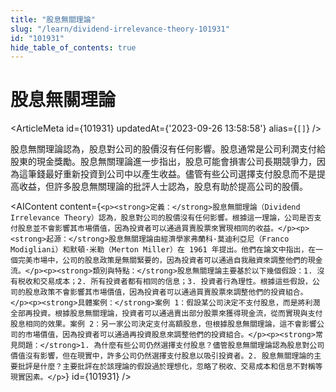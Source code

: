 ```yaml
---
title: "股息無關理論"
slug: "/learn/dividend-irrelevance-theory-101931"
id: "101931"
hide_table_of_contents: true
---
```



# 股息無關理論

<ArticleMeta id={101931} updatedAt={'2023-09-26 13:58:58'} alias={`[]`} />
<div className='border-solid border-b border-t-0 my-4 border-[var(--ifm-color-gray-300)]' />

股息無關理論認為，股息對公司的股價沒有任何影響。股息通常是公司利潤支付給股東的現金獎勵。股息無關理論進一步指出，股息可能會損害公司長期競爭力，因為這筆錢最好重新投資到公司中以產生收益。儘管有些公司選擇支付股息而不是提高收益，但許多股息無關理論的批評人士認為，股息有助於提高公司的股價。

<AIContent content={`<p><strong>定義：</strong>股息無關理論（Dividend Irrelevance Theory）認為，股息對公司的股價沒有任何影響。根據這一理論，公司是否支付股息並不會影響其市場價值，因為投資者可以通過買賣股票來實現相同的收益。</p><p><strong>起源：</strong>股息無關理論由經濟學家弗蘭科·莫迪利亞尼（Franco Modigliani）和默頓·米勒（Merton Miller）在 1961 年提出。他們在論文中指出，在一個完美市場中，公司的股息政策是無關緊要的，因為投資者可以通過自我融資來調整他們的現金流。</p><p><strong>類別與特點：</strong>股息無關理論主要基於以下幾個假設：1. 沒有税收和交易成本；2. 所有投資者都有相同的信息；3. 投資者行為理性。根據這些假設，公司的股息政策不會影響其市場價值，因為投資者可以通過買賣股票來調整他們的投資組合。</p><p><strong>具體案例：</strong>案例 1：假設某公司決定不支付股息，而是將利潤全部再投資。根據股息無關理論，投資者可以通過賣出部分股票來獲得現金流，從而實現與支付股息相同的效果。案例 2：另一家公司決定支付高額股息，但根據股息無關理論，這不會影響公司的市場價值，因為投資者可以通過再投資股息來調整他們的投資組合。</p><p><strong>常見問題：</strong>1. 為什麼有些公司仍然選擇支付股息？儘管股息無關理論認為股息對公司價值沒有影響，但在現實中，許多公司仍然選擇支付股息以吸引投資者。2. 股息無關理論的主要批評是什麼？主要批評在於該理論的假設過於理想化，忽略了税收、交易成本和信息不對稱等現實因素。</p>`} id={101931} />
